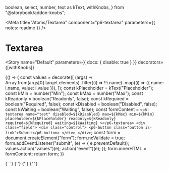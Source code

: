   boolean,
  select,
  number,
  text as kText,
  withKnobs,
} from "@storybook/addon-knobs";

<Meta
  title="Atoms/Textarea"
  component="p6-textarea"
  parameters={{ notes: readme }}
/>

# Textarea

<Story
  name="Default"
  parameters={{ docs: { disable: true } }}
  decorators={[withKnobs]}
>
  {() => {
    const values = decorate([
      (args) =>
        Array.from(args[0].target.elements)
          .filter((i) => !!i.name)
          .map((i) => ({ name: i.name, value: i.value })),
    ]);
    const kPlaceholder = kText("Placeholder");
    const kMin = number("Min");
    const kMax = number("Max");
    const kReadonly = boolean("Readonly", false);
    const kRequired = boolean("Required", false);
    const kDisabled = boolean("Disabled", false);
    const kWaiting = boolean("Waiting", false);
    const formContent = `
      <p6-textarea name="test"
        disabled=${kDisabled}
        max=${kMax}
        min=${kMin}
        placeholder=${kPlaceholder}
        readonly=${kReadonly}
        required=${kRequired}
        waiting=${kWaiting}
        ></p6-textarea>
      <div class="field">
        <div class="control">
          <p6-button class="button is-link">Submit</p6-button>
        </div>
      </div>
    `;
    const form = document.createElement("form");
    form.noValidate = true;
    form.addEventListener("submit", (e) => {
      e.preventDefault();
      values.action("values")(e);
      action("event")(e);
    });
    form.innerHTML = formContent;
    return form;
  }}
</Story>

<Preview>
  <Story name="Text" height="84px">
    {`
      <p6-textarea /></p6-textarea>
      <p6-textarea /></p6-textarea>
    `}
  </Story>
</Preview>

<Preview>
  <Story name="Read only" height="84px">
    {'<p6-textarea readonly value="Input value"/></p6-textarea>'}
  </Story>
</Preview>

<Preview>
  <Story name="Disabled" height="84px">
    {'<p6-textarea disabled value="Input value"/></p6-textarea>'}
  </Story>
</Preview>

<Preview>
  <Story name="Waiting" height="168px">
    {"<p6-textarea waiting></p6-textarea>"}
  </Story>
</Preview>
